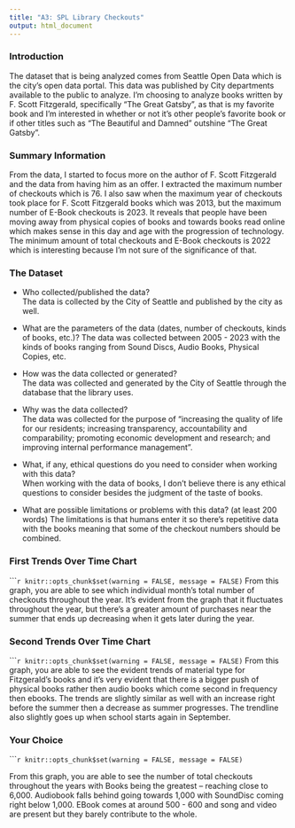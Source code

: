 ```yaml
---
title: "A3: SPL Library Checkouts"
output: html_document
---
```


### Introduction

The dataset that is being analyzed comes from Seattle Open Data which is the city's open data portal. This data was published by City departments available to the public to analyze. I'm choosing to analyze books written by F. Scott Fitzgerald, specifically "The Great Gatsby", as that is my favorite book and I'm interested in whether or not it's other people's favorite book or if other titles such as "The Beautiful and Damned" outshine "The Great Gatsby". 


### Summary Information

From the data, I started to focus more on the author of F. Scott Fitzgerald and the data from having him as an offer. I extracted the maximum number of checkouts which is 76. I also saw when the maximum year of checkouts took place for F. Scott Fitzgerald books which was 2013, but the maximum number of E-Book checkouts is 2023. It reveals that people have been moving away from physical copies of books and towards books read online which makes sense in this day and age with the progression of technology. The minimum amount of total checkouts and E-Book checkouts is 2022 which is interesting because I'm not sure of the significance of that. 


### The Dataset

- Who collected/published the data?  
The data is collected by the City of Seattle and published by the city as well. 

- What are the parameters of the data (dates, number of checkouts, kinds of books, etc.)?
The data was collected between 2005 - 2023 with the kinds of books ranging from Sound Discs, Audio Books, Physical Copies, etc. 

- How was the data collected or generated?  
The data was collected and generated by the City of Seattle through the database that the library uses. 

- Why was the data collected?  
The data was collected for the purpose of "increasing the quality of life for our residents; increasing transparency, accountability and comparability; promoting economic development and research; and improving internal performance management". 

- What, if any, ethical questions do you need to consider when working with this data?  
When working with the data of books, I don't believe there is any ethical questions to consider besides the judgment of the taste of books. 

- What are possible limitations or problems with this data?   (at least 200 words)
The limitations is that humans enter it so there's repetitive data with the books meaning that some of the checkout numbers should be combined. 

### First Trends Over Time Chart

``````r
knitr::opts_chunk$set(warning = FALSE, message = FALSE) 
```
From this graph, you are able to see which individual month's total number of checkouts throughout the year. It's evident from the graph that it fluctuates throughout the year, but there's a greater amount of purchases near the summer that ends up decreasing when it gets later during the year. 

### Second Trends Over Time Chart

``````r
knitr::opts_chunk$set(warning = FALSE, message = FALSE) 
```
From this graph, you are able to see the evident trends of material type for Fitzgerald's books and it's very evident that there is a bigger push of physical books rather then audio books which come second in frequency then ebooks. The trends are slightly similar as well with an increase right before the summer then a decrease as summer progresses. The trendline also slightly goes up when school starts again in September. 

### Your Choice

``````r
knitr::opts_chunk$set(warning = FALSE, message = FALSE) 
```

From this graph, you are able to see the number of total checkouts throughout the years with Books being the greatest -- reaching close to 6,000. Audiobook falls behind going towards 1,000 with SoundDisc coming right below 1,000. EBook comes at around 500 - 600 and song and video are present but they barely contribute to the whole. 
